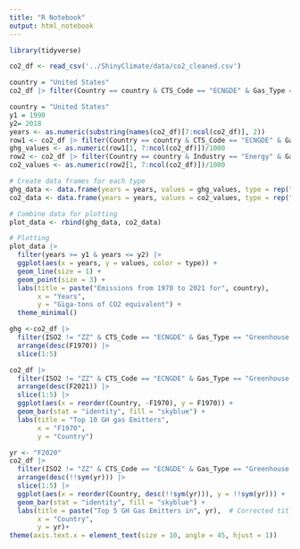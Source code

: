 ```yaml
---
title: "R Notebook"
output: html_notebook
---
```


```r
library(tidyverse)
```

```r
co2_df <- read_csv('../ShinyClimate/data/co2_cleaned.csv')
```

```r
country = "United States"
co2_df |> filter(Country == country & CTS_Code == "ECNGDE" & Gas_Type == "Greenhouse gas")
```
```r
country = "United States"
y1 = 1990
y2= 2018
years <- as.numeric(substring(names(co2_df)[7:ncol(co2_df)], 2))
row1 <- co2_df |> filter(Country == country & CTS_Code == "ECNGDE" & Gas_Type == "Greenhouse gas")
ghg_values <- as.numeric(row1[1, 7:ncol(co2_df)])/1000
row2 <- co2_df |> filter(Country == country & Industry == "Energy" & Gas_Type == "Carbon dioxide")
co2_values <- as.numeric(row2[1, 7:ncol(co2_df)])/1000

# Create data frames for each type
ghg_data <- data.frame(years = years, values = ghg_values, type = rep("Total", length(ghg_values)))
co2_data <- data.frame(years = years, values = co2_values, type = rep("CO2", length(co2_values)))

# Combine data for plotting
plot_data <- rbind(ghg_data, co2_data)

# Plotting
plot_data |>
  filter(years >= y1 & years <= y2) |>
  ggplot(aes(x = years, y = values, color = type)) +
  geom_line(size = 1) +
  geom_point(size = 3) +
  labs(title = paste("Emissions from 1970 to 2021 for", country),
       x = "Years",
       y = "Giga-tons of CO2 equivalent") +
  theme_minimal()

```
```r
ghg <-co2_df |> 
  filter(ISO2 != "ZZ" & CTS_Code == "ECNGDE" & Gas_Type == "Greenhouse gas") |>
  arrange(desc(F1970)) |> 
  slice(1:5) 
```




```r
co2_df |> 
  filter(ISO2 != "ZZ" & CTS_Code == "ECNGDE" & Gas_Type == "Greenhouse gas") |>
  arrange(desc(F2021)) |> 
  slice(1:5) |>
  ggplot(aes(x = reorder(Country, -F1970), y = F1970)) +
  geom_bar(stat = "identity", fill = "skyblue") +
  labs(title = "Top 10 GH gas Emitters",
       x = "F1970",
       y = "Country")
```

```r
yr <- "F2020"
co2_df |> 
  filter(ISO2 != "ZZ" & CTS_Code == "ECNGDE" & Gas_Type == "Greenhouse gas") |>
  arrange(desc(!!sym(yr))) |>  
  slice(1:5) |>
  ggplot(aes(x = reorder(Country, desc(!!sym(yr))), y = !!sym(yr))) +  
  geom_bar(stat = "identity", fill = "skyblue") +
  labs(title = paste("Top 5 GH Gas Emitters in", yr),  # Corrected title
       x = "Country",
       y = yr)+
theme(axis.text.x = element_text(size = 10, angle = 45, hjust = 1))
```
